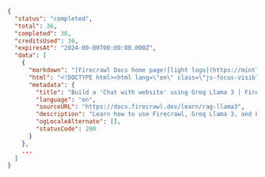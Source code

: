 ```json Completed
{
  "status": "completed",
  "total": 36,
  "completed": 36,
  "creditsUsed": 36,
  "expiresAt": "2024-00-00T00:00:00.000Z",
  "data": [
    {
      "markdown": "[Firecrawl Docs home page![light logo](https://mintlify.s3-us-west-1.amazonaws.com/firecrawl/logo/light.svg)!...",
      "html": "<!DOCTYPE html><html lang=\"en\" class=\"js-focus-visible lg:[--scroll-mt:9.5rem]\" data-js-focus-visible=\"\">...",
      "metadata": {
        "title": "Build a 'Chat with website' using Groq Llama 3 | Firecrawl",
        "language": "en",
        "sourceURL": "https://docs.firecrawl.dev/learn/rag-llama3",
        "description": "Learn how to use Firecrawl, Groq Llama 3, and Langchain to build a 'Chat with your website' bot.",
        "ogLocaleAlternate": [],
        "statusCode": 200
      }
    },
    ...
  ]
}
```